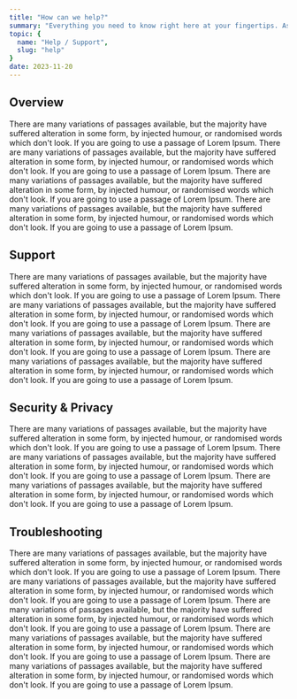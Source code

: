 ```yaml
---
title: "How can we help?"
summary: "Everything you need to know right here at your fingertips. Ask questions, browse around for answers, or submit your feature requests."
topic: {
  name: "Help / Support",
  slug: "help"
}
date: 2023-11-20
---
```


## Overview

<Accordion title="Does Docs support other data sources, like Excel or Airtable?" active>
  There are many variations of passages available, but the majority have suffered alteration in some form, by injected humour, or randomised words which don't look. If you are going to use a passage of Lorem Ipsum.
</Accordion>
<Accordion title="Can I collaborate on campaigns with others?">
  There are many variations of passages available, but the majority have suffered alteration in some form, by injected humour, or randomised words which don't look. If you are going to use a passage of Lorem Ipsum.
</Accordion>
<Accordion title="Will you help me build my campaign?">
  There are many variations of passages available, but the majority have suffered alteration in some form, by injected humour, or randomised words which don't look. If you are going to use a passage of Lorem Ipsum.
</Accordion>
<Accordion title="How can I become a partner?">
  There are many variations of passages available, but the majority have suffered alteration in some form, by injected humour, or randomised words which don't look. If you are going to use a passage of Lorem Ipsum.
</Accordion>

## Support

<Accordion title="How can I talk to someone at Docs?" active>
  There are many variations of passages available, but the majority have suffered alteration in some form, by injected humour, or randomised words which don't look. If you are going to use a passage of Lorem Ipsum.
</Accordion>
<Accordion title="Why should I connect my clients?">
  There are many variations of passages available, but the majority have suffered alteration in some form, by injected humour, or randomised words which don't look. If you are going to use a passage of Lorem Ipsum.
</Accordion>
<Accordion title="Can I collaborate on campaigns with others?">
  There are many variations of passages available, but the majority have suffered alteration in some form, by injected humour, or randomised words which don't look. If you are going to use a passage of Lorem Ipsum.
</Accordion>
<Accordion title="Is Glide Docs and CCPA compliant?">
  There are many variations of passages available, but the majority have suffered alteration in some form, by injected humour, or randomised words which don't look. If you are going to use a passage of Lorem Ipsum.
</Accordion>

## Security & Privacy

<Accordion title="What are Private Users of Private Pro campaigns?" active>
  There are many variations of passages available, but the majority have suffered alteration in some form, by injected humour, or randomised words which don't look. If you are going to use a passage of Lorem Ipsum.
</Accordion>
<Accordion title="Does Docs sell or share the content of my campaigns with third parties?">
  There are many variations of passages available, but the majority have suffered alteration in some form, by injected humour, or randomised words which don't look. If you are going to use a passage of Lorem Ipsum.
</Accordion>
<Accordion title="What access does Docs have to my campaigns?">
  There are many variations of passages available, but the majority have suffered alteration in some form, by injected humour, or randomised words which don't look. If you are going to use a passage of Lorem Ipsum.
</Accordion>

## Troubleshooting

<Accordion title="What are Private Users of Private Pro campaigns?" active>
  There are many variations of passages available, but the majority have suffered alteration in some form, by injected humour, or randomised words which don't look. If you are going to use a passage of Lorem Ipsum.
</Accordion>
<Accordion title="Does Docs sell or share the content of my campaigns with third parties?">
  There are many variations of passages available, but the majority have suffered alteration in some form, by injected humour, or randomised words which don't look. If you are going to use a passage of Lorem Ipsum.
</Accordion>
<Accordion title="What access does Docs have to my campaigns?">
  There are many variations of passages available, but the majority have suffered alteration in some form, by injected humour, or randomised words which don't look. If you are going to use a passage of Lorem Ipsum.
</Accordion>
<Accordion title="Why should I connect my clients?">
  There are many variations of passages available, but the majority have suffered alteration in some form, by injected humour, or randomised words which don't look. If you are going to use a passage of Lorem Ipsum.
</Accordion>
<Accordion title="Can I collaborate on campaigns with others?">
  There are many variations of passages available, but the majority have suffered alteration in some form, by injected humour, or randomised words which don't look. If you are going to use a passage of Lorem Ipsum.
</Accordion>